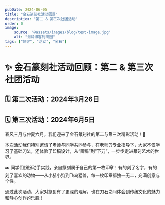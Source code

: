 ```yaml
---
pubDate: 2024-06-05
title: "金石篆刻社活动回顾"
description: "第二 & 第三次社团活动"
order: 0
image:
    source: "@assets/images/blog/test-image.jpg"
    alt: "测试博客封面图"
tags: ["博客", "活动", "金石"]
---
```


# ✨ 金石篆刻社活动回顾：第二 & 第三次社团活动

## 🗓️ 第二次活动：2024年3月26日  
## 🗓️ 第三次活动：2024年6月5日  

春风三月与仲夏六月，我们迎来了金石篆刻社的第二与第三次精彩活动！🎉

本次活动我们特别邀请了老师与同学共同参与，在老师的专业指导下，大家不仅学习了基础刀法，还体验了印稿设计，从“画稿”到“下刀”，一步步走进篆刻艺术的世界。

✒️ 同学们纷纷动手实践，亲自篆刻属于自己的第一枚印章！有的刻了名字，有的刻了喜欢的动物——从小猫小狗到飞鸟猛兽，每一枚印章都独一无二，充满创意与个性。

通过此次活动，大家对篆刻有了更深的理解，也在刀石之间体会到传统文化的魅力和静心创作的乐趣！
